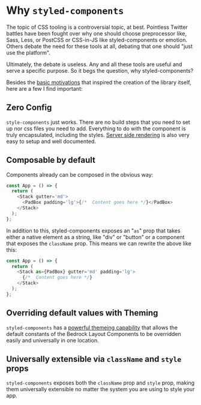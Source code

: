 
<Meta title="Why Styled Components?" />

# Why `styled-components`

The topic of CSS tooling is a controversial topic, at best. Pointless Twitter battles have been fought over why one should choose preprocessor like, Sass, Less, or PostCSS or CSS-in-JS
like styled-components or emotion. Others debate the need for these tools at all, debating that one should "just use the platform".

Ultimately, the debate is useless. Any and all these tools are useful and serve a specific purpose. So it begs the question, why styled-components?

Besides the [basic motivations](https://styled-components.com/docs/basics#motivation) that inspired the creation of the library itself, here are a few I find important:

## Zero Config

`style-components` just works. There are no build steps that you need to set up nor css files you need to add. Everything to do with the component is truly encapsulated, including the styles.
[Server side rendering](https://styled-components.com/docs/advanced#server-side-rendering) is also very easy to setup and well documented.

## Composable by default

Components already can be composed in the obvious way:

```javascript
const App = () => {
  return (
    <Stack gutter='md'>
      <PadBox padding='lg'>{/*  Content goes here */}</PadBox>
    </Stack>
  );
};
```

In addition to this, styled-components exposes an "`as`" prop that takes either a native element as a string, like "div" or "button" or a component that exposes the `className` prop.
This means we can rewrite the above like this:

```javascript
const App = () => {
  return (
    <Stack as={PadBox} gutter='md' padding='lg'>
      {/*  Content goes here */}
    </Stack>
  );
};
```

## Overriding default values with Theming

`styled-components` has a [powerful themeing capability](https://styled-components.com/docs/advanced#theming) that allows the default constants of the Bedrock Layout Components
to be overridden easily and universally in one location.

## Universally extensible via `className` and `style` props

`styled-components` exposes both the `className` prop and `style` prop, making them universally extensible no matter the system you are using to style your app.
